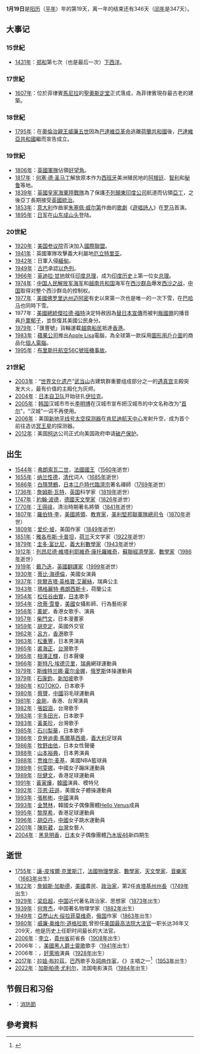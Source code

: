 {{noteTA
|1=zh-hant:遊唱詩人; zh-hans:游唱诗人;
|2=zh-tw:法蘭索瓦二世; zh-cn:弗朗索瓦二世;
}}

{{DayInMonth|1}}
'''1月19日'''是[[阳历|阳历]]（[[平年|平年]]）年的第19天，离一年的结束还有346天（[[闰年|闰年]]是347天）。

== 大事记 ==
=== 15世紀 ===
* [[1431年|1431年]]：[[郑和|郑和]]第七次（也是最后一次）[[郑和下西洋|下西洋]]。

=== 17世紀 ===
* [[1607年|1607年]]：位於菲律賓[[馬尼拉|馬尼拉]]的[[聖奧斯定堂|聖奧斯定堂]]正式落成，為菲律賓現存最古老的建築。

=== 18世紀 ===
* [[1795年|1795年]]：在[[奧倫治親王|奧倫治親王]][[威廉五世_(奧蘭治)|威廉五世]]因為[[巴達維亞革命|巴達維亞革命]]逃離[[荷蘭共和國|荷蘭共和國]]後，[[巴達維亞共和國|巴達維亞共和國]]繼而宣告成立。

=== 19世紀 ===
* [[1806年|1806年]]：[[英國軍隊|英國軍隊]]佔領[[好望角|好望角]]。
* [[1817年|1817年]]：[[何塞·德·圣马丁|何塞·德·圣马丁]]解放原本作为[[西班牙|西班牙]]美洲殖民地的[[阿根廷|阿根廷]]、[[智利|智利]]和[[秘鲁|秘鲁]]等地。
* [[1839年|1839年]]：[[英國皇家海軍陸戰隊|英國皇家海軍陸戰隊]]為了保護[[不列顛東印度公司|不列顛東印度公司]]航道而佔領[[亞丁|亞丁]]，之後亞丁長期接受[[英國海外領土|英國統治]]。
* [[1853年|1853年]]：[[意大利|意大利]]作曲家[[朱塞佩·威尔第|朱塞佩·威尔第]]作曲的[[歌劇|歌劇]]《[[遊唱詩人_(歌劇)|遊唱詩人]]》在[[罗马|罗马]]首演。
* [[1895年|1895年]]：[[日军|日军]]在[[山东|山东]][[成山头|成山头]]登陆。

=== 20世紀 ===
* [[1920年|1920年]]：[[美国参议院|美国参议院]]否決加入[[國際聯盟|國際聯盟]]。
* [[1941年|1941年]]：英國軍隊攻擊義大利屬地[[厄立特里亚|厄立特里亚]]。
* [[1942年|1942年]]：日軍入侵[[緬甸|緬甸]]。
* [[1949年|1949年]]：[[古巴|古巴]]承認[[以色列|以色列]]。
* [[1966年|1966年]]：[[英迪拉·甘地|英迪拉·甘地]]就任[[印度总理|印度总理]]，成为[[印度历史|印度历史]]上第一位女[[总理|总理]]。
* [[1974年|1974年]]：[[中国人民解放军海军|中国人民解放军海军]]和[[越南共和国|越南共和国]]海军在[[西沙群岛|西沙群岛]]爆发[[西沙之战|西沙之战]]，[[中华人民共和国|中国]]取得对整个西沙群岛的控制权。
* [[1977年|1977年]]：[[美國|美國]][[佛罗里达州|佛罗里达州]][[迈阿密|迈阿密]]有史以來第一次也是唯一的一次下雪，在[[巴哈马|巴哈马]]也同時下雪。
* 1977年：[[美國總統|美國總統]][[傑拉德·福特|傑拉德·福特]]決定特赦因為[[東京玫瑰|替日本宣傳]]而被判[[叛國罪|叛國罪]]的播音員[[戶栗郁子|戶栗郁子]]，並恢復其美國公民身分。
* [[1979年|1979年]]：「匯豐號」貨輪運載[[越南船民|越南船民]]抵達[[香港|香港]]。
* [[1983年|1983年]]：[[蘋果公司|蘋果公司]]推出[[Apple_Lisa|Apple Lisa]]電腦，為全球第一款採用[[圖形用戶介面|圖形用戶介面]]的商品化[[個人電腦|個人電腦]]。
* [[1995年|1995年]]：[[布里斯托航空56C號班機事故|布里斯托航空56C號班機事故]]。

=== 21世紀 ===
* [[2003年|2003年]]：“[[世界文化遗产|世界文化遗产]]”[[武当山|武当山]]古建筑群重要组成部分之一的[[遇真宫|遇真宫]]主殿突发大火，最有价值的主殿化为灰烬。
* [[2004年|2004年]]：[[日本自卫队|日本自卫队]]开始驻扎[[伊拉克|伊拉克]]。
* [[2005年|2005年]]：[[韩国|韩国]]汉城市市长[[李明博|李明博]]在汉城市宣布把汉城市的中文名称改为“[[首尔|首尔]]”，“汉城”一词不再使用。
* [[2006年|2006年]]：美国[[新地平线号|新地平线号]][[太空探测器|太空探测器]]在[[肯尼迪航天中心|肯尼迪航天中心]]发射升空，成为首个前往造访[[冥王星|冥王星]]的探测器。
* [[2012年|2012年]]：美国[[柯达|柯达]]公司正式向美国政府申请[[破产保护|破产保护]]。

== 出生 ==
* [[1544年|1544年]]：[[弗朗索瓦二世_(法兰西)|弗朗索瓦二世]]，[[法國國王|法國國王]]（[[1560年|1560年]]逝世）
* [[1655年|1655年]]：[[纳兰性德|纳兰性德]]，[[清朝|清代]]词人（[[1685年|1685年]]逝世）
* [[1686年|1686年]]：[[白隱慧鶴|白隱慧鶴]]，[[日本|日本]][[江戶時代|江戶時代]][[臨濟宗|臨濟宗]]著名禪師（[[1769年|1769年]]逝世）
* [[1736年|1736年]]：[[詹姆斯·瓦特|詹姆斯·瓦特]]，[[英国|英国]]科学家（[[1819年|1819年]]逝世）
* [[1747年|1747年]]：[[約翰·波德|約翰·波德]]，[[德國|德國]][[天文學家|天文學家]]（[[1826年|1826年]]逝世）
* [[1770年|1770年]]：[[王得祿|王得祿]]，清治時期著名將領（[[1841年|1841年]]逝世）
* [[1807年|1807年]]：[[羅伯特·李|羅伯特·李]]，[[美國|美國]][[將領|將領]]、[[教育家|教育家]]，[[美利堅邦聯|美利堅邦聯]][[聯盟軍|軍隊]][[總司令|總司令]]（[[1870年|1870年]]逝世）
* [[1809年|1809年]]：[[爱伦·坡|爱伦·坡]]，美国作家（[[1849年|1849年]]逝世）
* [[1851年|1851年]]：[[雅各布斯·卡普坦|雅各布斯·卡普坦]]，[[荷兰|荷兰]]天文学家（[[1922年|1922年]]逝世）
* [[1879年|1879年]]：[[圭多·富比尼|圭多·富比尼]]，[[義大利|義大利]][[數學家|數學家]]（[[1943年|1943年]]逝世）
* [[1912年|1912年]]：[[列昂尼德·維塔利耶維奇·康托羅維奇|列昂尼德·維塔利耶維奇·康托羅維奇]]，[[蘇聯|蘇聯]][[經濟學家|經濟學家]]、[[數學家|數學家]]（[[1986年|1986年]]逝世）
* [[1919年|1919年]]：[[戴乃迭|戴乃迭]]，[[英國|英國]][[翻譯家|翻譯家]]（[[1999年|1999年]]逝世）
* [[1930年|1930年]]：[[蒂比·海德倫|蒂比·海德倫]]，美國女演員
* [[1937年|1937年]]：[[貝爾吉塔公主|貝爾吉塔·英格寶·艾麗絲]]，瑞典公主
* [[1943年|1943年]]：[[玛格丽特公主_(荷兰)|瑪格麗特·弗朗西斯卡]]，荷蘭公主
* [[1954年|1954年]]：[[松任谷由實|松任谷由實]]，[[日本|日本]]歌手
* [[1954年|1954年]]：[[辛蒂·雪曼|欣蒂·雪曼]]，[[美國|美國]]女攝影師、行為藝術家
* [[1956年|1956年]]：[[薰妮|薰妮]]，香港女歌手、演員
* [[1957年|1957年]]：[[柴門文|柴門文]]，日本漫畫家
* [[1959年|1959年]]：[[胡克定|胡克定]]，英國外交官
* [[1962年|1962年]]：[[呂方|呂方]]，[[香港|香港]]歌手
* [[1963年|1963年]]：[[松重豐|松重豐]]，日本男演員
* [[1965年|1965年]]：[[裘海正|裘海正]]，[[台灣|台灣]]歌手
* [[1965年|1965年]]：[[相澤正輝|相澤正輝]]，日本聲優
* [[1966年|1966年]]：[[斯特凡·埃德贝里|斯特凡·埃德贝里]]，[[瑞典|瑞典]]網球運動員
* [[1979年|1979年]]：[[斯维特兰娜·霍尔金娜|斯维特兰娜·霍尔金娜]]，[[俄罗斯|俄罗斯]]体操運動員
* [[1979年|1979年]]：[[石康鈞|石康鈞]]，[[新加坡|新加坡]]歌手
* [[1980年|1980年]]：[[KOTOKO|KOTOKO]]，日本歌手
* [[1980年|1980年]]：[[蔡贇|蔡贇]]，[[中國|中國]]羽毛球運動員
* [[1981年|1981年]]：[[金剛_(演員)|金剛]]，香港、台灣演員
* [[1982年|1982年]]：[[張韶涵|張韶涵]]，台灣歌手
* [[1983年|1983年]]：[[宇多田光|宇多田光]]，日本歌手
* [[1983年|1983年]]：[[黃美珍|黃美珍]]，台灣歌手
* [[1985年|1985年]]：[[石川梨華|石川梨華]]，日本歌手
* [[1986年|1986年]]：[[克勞迪奧·馬爾基西奧|克勞迪奧·馬爾基西奧]]，[[義大利|義大利]]足球員
* [[1986年|1986年]]：[[牧野由依|牧野由依]]，日本女性聲優
* [[1988年|1988年]]：[[山本裕典|山本裕典]]，日本男演員
* [[1988年|1988年]]：[[贾维尔·麦基|贾维尔·麦基]]，美國NBA籃球員
* [[1989年|1989年]]：[[何雯娜|何雯娜]]，中國女子蹦床運動員
* [[1989年|1989年]]：[[阮健文|阮健文]]，香港足球運動員
* [[1991年|1991年]]：[[黃寅燁|黃寅燁]]，[[韓國|韓國]]演員、模特兒
* [[1992年|1992年]]：[[莎恩·莊遜|莎恩·莊遜]]，美國女子體操運動員
* [[1993年|1993年]]：[[張彬彬|張彬彬]]，[[中國|中國]]演員
* [[1993年|1993年]]：[[金慧林|金慧林]]，韓國女子偶像團體[[Hello_Venus|Hello Venus]]成員
* [[1995年|1995年]]：[[黎厚希|黎厚希]]，香港足球運動員
* [[1996年|1996年]]：[[胡亞丹|胡亞丹]]，[[中國|中國]]女子跳水運動員
* [[2001年|2001年]]：[[陳昕葳|陳昕葳]]，[[台灣|台灣]]女藝人
* [[2004年|2004年]]：[[黑見明香|黑見明香]]，[[日本|日本]]女子偶像團體[[乃木坂46|乃木坂46]]新四期生

== 逝世 ==
* [[1755年|1755年]]：[[讓-皮埃爾·克里斯汀|讓-皮埃爾·克里斯汀]]，[[法國|法國]][[物理學家|物理學家]]、[[數學家|數學家]]、[[天文學家|天文學家]]、[[音樂家|音樂家]]（[[1683年|1683年]]出生）
* [[1822年|1822年]]：[[詹姆斯·加勒德|詹姆斯·加勒德]]，[[美國|美國]]農民、[[政治家|政治家]]，第2任[[肯塔基州|肯塔基州]][[肯塔基州州長|州長]]（[[1749年|1749年]]出生）
* [[1929年|1929年]]：[[梁启超|梁启超]]，[[中国|中国]]近代著名政治家、思想家（[[1873年|1873年]]出生）
* [[1939年|1939年]]：[[何育杰|何育杰]]，中国著名物理学家（[[1882年|1882年]]出生）
* [[1949年|1949年]]：[[亞歷山大·绥拉菲莫维奇|亞歷山大·绥拉菲莫维奇]]，[[俄国|俄国]]作家（[[1863年|1863年]]出生）
* [[1980年|1980年]]：[[威廉·奥维尔·道格拉斯|威廉·奥维尔·道格拉斯]],曾担任[[美国最高法院大法官|美国最高法院大法官]]一职长达36年又209天，他是历史上任职时间最长的大法官。
* [[2006年|2006年]]：[[李立_(中国共产党党员)|李立]]，[[貴州省|貴州省]]前省長（[[1908年|1908年]]出生）
* 2006年：{{link-en|威爾遜·皮克特|Wilson Pickett}}，[[美國|美國]][[黑人|黑人]][[爵士|爵士]][[靈歌|靈歌]]歌手（[[1941年|1941年]]出生）
* 2006年：{{link-en|安東尼·弗朗西奧薩|Anthony Franciosa}}，[[好萊塢|好萊塢]]演員（[[1928年|1928年]]出生）
* [[2017年|2017年]]：[[拉娃·布拉茲|拉娃·布拉茲]]，[[巴西|巴西]]歌手及[[詞曲作家|詞曲作家]]，《{{le|黏巴達 (歌曲)|Lambada (song)|黏巴達}}》主唱之一<ref>{{cite news | title = 《黏巴達》女主唱遭焚屍殺害 名下旅館23歲員工認罪 | publisher = [[自由時報|自由時報]] | url = http://ent.ltn.com.tw/news/breakingnews/1954012 | date = 2017-01-20 | accessdate = 2017-01-22 | language = zh-tw | archive-date = 2017-01-21 | archive-url = https://web.archive.org/web/20170121121108/http://ent.ltn.com.tw/news/breakingnews/1954012 | dead-url = no }}</ref>（[[1953年|1953年]]出生）
* [[2022年|2022年]]：[[加斯帕德·尤利尔|加斯帕德·尤利尔]]，法国电影演员（[[1984年|1984年]]出生）

== 节假日和习俗 ==
*{{ROC}}：[[消防節|消防節]]

== 參考資料 ==
{{commons|Category:19 January}}
{{Reflist}}
{{月份}}